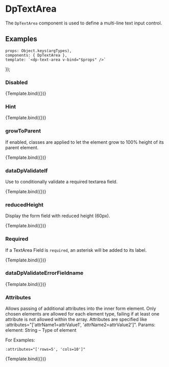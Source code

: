 
<Meta
  title="Components/TextArea"
  component={DpTextArea} />

# DpTextArea

The `DpTextArea` component is used to define a multi-line text input control.

## Examples

    props: Object.keys(argTypes),
    components: { DpTextArea },
    template: `<dp-text-area v-bind="$props" />`
});

### Disabled

<Canvas>
    <Story
        name="Disabled"
        args={{
            id: 'textAreaId',
            label: 'Insert the Text.',
            disabled: true
        }}>
        {Template.bind({})}
    </Story>
</Canvas>

### Hint

<Canvas>
    <Story
        name="Hint"
        args={{
            id: 'textAreaId',
            label: 'Insert the Text.',
            hint: 'A hint explaining what to enter in the textarea.'
        }}>
        {Template.bind({})}
    </Story>
</Canvas>

### growToParent

If enabled, classes are applied to let the element grow to 100% height of its parent element.

<Canvas>
    <Story
        name="growToParent"
        args={{
            id: 'textAreaId',
            label: 'Insert the Text.',
            growToParent: true
        }}>
        {Template.bind({})}
    </Story>
</Canvas>

### dataDpValidateIf

Use to conditionally validate a required textarea field.

<Canvas>
    <Story
        name="dataDpValidateIf"
        args={{
            id: 'textAreaId',
            label: 'Insert the Text.',
            dataDpValidateIf: true
        }}>
        {Template.bind({})}
    </Story>
</Canvas>

### reducedHeight

Display the form field with reduced height (60px).

<Canvas>
    <Story
        name="reducedHeight"
        args={{
            id: 'textAreaId',
            label: 'Insert the Text.',
            reducedHeight: true
        }}>
        {Template.bind({})}
    </Story>
</Canvas>

### Required

If a TextArea Field is `required`, an asterisk will be added to its label.

<Canvas>
    <Story
        name="Required"
        args={{
            id: 'textAreaId',
            label: 'Insert the Text.',
            required: true
        }}>
        {Template.bind({})}
    </Story>
</Canvas>

### dataDpValidateErrorFieldname

<Canvas>
    <Story
        name="dataDpValidateErrorFieldname"
        args={{
            id: 'textAreaId',
            label: 'Insert the Text.',
            dataDpValidateErrorFieldname: 'Text Message here'
        }}>
        {Template.bind({})}
    </Story>
</Canvas>

### Attributes

Allows passing of additional attributes into the inner form element. Only chosen elements are allowed for each element type, failing if at least one attribute is not allowed within the array.
Attributes are specified like :attributes="['attrName1=attrValue1', 'attrName2=attrValue2']".
Params:
element: String – Type of element

For Examples:

`:attributes="['rows=5', 'cols=10']"`

<Canvas>
    <Story
        name="Attributes"
        args={{
            id: 'textAreaId',
            label: 'Insert the Text.'
        }}>
        {Template.bind({})}
    </Story>
</Canvas>


